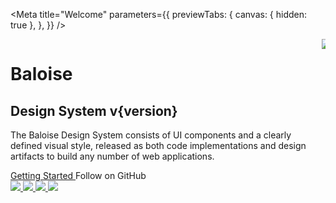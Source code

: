 
<Meta
  title="Welcome"
  parameters={{
    previewTabs: {
      canvas: { hidden: true },
    },
  }}
/>


<bal-doc-app>
  <div className="welcome-container bal-app">
    <div class="columns">
      <div class="column is-7">
        <h1 class="mx-6 mt-6 mb-0 p-0 is-size-2 subtitle">Baloise</h1>
        <h2 class="mx-6 my-0 p-0 is-size-2 title">Design System v{version}</h2>
        <p class="mx-6 mt-6 p-0">
          The Baloise Design System consists of UI components and a clearly defined visual style, released as both code
          implementations and design artifacts to build any number of web applications.
        </p>
        <div class="mx-6 mt-8 p-0">
          <a
            class="button is-primary is-inverted"
            style={{ width: 'auto' }}
            href="?path=/docs/getting-started-overview--page"
          >
            Getting Started
          </a>
          <bal-button
            class="github-icon"
            inverted
            color="info"
            href="https://github.com/baloise/design-system"
            icon="github"
            target="_blank"
            class="ml-4"
          >
            Follow on GitHub
          </bal-button>
        </div>
        <div class="mx-6 mt-8 p-0">
          <a style={{ width: 'auto' }} href="?path=/docs/getting-started-angular-overview--page">
            <img src={AngularLogo} style={{ maxWidth: '60px', maxHeight: '60px' }} />
          </a>
          <a class="ml-5" style={{ width: 'auto' }} href="?path=/docs/getting-started-vue-overview--page">
            <img src={VueLogo} class="m-1" style={{ maxWidth: '50px', maxHeight: '50px' }} />
          </a>
          <a class="ml-5" style={{ width: 'auto' }} href="?path=/docs/getting-started-react-overview--page">
            <img src={ReactLogo} class="m-1" style={{ maxWidth: '50px', maxHeight: '50px' }} />
          </a>
          <a class="ml-5" style={{ width: 'auto' }} href="?path=/docs/getting-started-html5-overview--page">
            <img src={HtmlLogo} style={{ maxWidth: '60px', maxHeight: '60px' }} />
          </a>
        </div>
      </div>
      <div class="column is-hidden-mobile	mt-6">
        <img src={Wallpaper} style={{ maxWidth: '80%' }} />
      </div>
    </div>
  </div>
</bal-doc-app>

